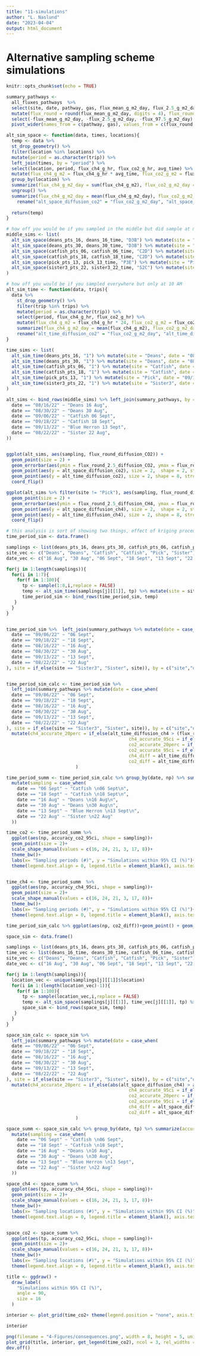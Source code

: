```yaml
---
title: "11-simulations"
author: "L. Naslund"
date: "2023-04-04"
output: html_document
---
```


# Alternative sampling scheme simulations

```r
knitr::opts_chunk$set(echo = TRUE)
```

```r
summary_pathways <- 
  all_fluxes_pathways  %>% 
  select(site, date, pathway, gas, flux_mean_g_m2_day, flux_2.5_g_m2_day, flux_97.5_g_m2_day) %>% 
  mutate(flux_round = round(flux_mean_g_m2_day, digits = 4), flux_round_2.5 = round(flux_2.5_g_m2_day, digits = 4), flux_round_97.5 = round(flux_97.5_g_m2_day, digits = 4)) %>% 
  select(-flux_mean_g_m2_day, -flux_2.5_g_m2_day, -flux_97.5_g_m2_day) %>%  
  pivot_wider(names_from = c(pathway, gas), values_from = c(flux_round, flux_round_2.5, flux_round_97.5))

alt_sim_space <- function(data, times, locations){
  temp <- data %>% 
  st_drop_geometry() %>% 
  filter(location %in% locations) %>% 
  mutate(period = as.character(trip)) %>% 
  left_join(times, by = "period") %>% 
  select(location, period, flux_ch4_g_hr, flux_co2_g_hr, avg_time) %>% 
  mutate(flux_ch4_g_m2 = flux_ch4_g_hr * avg_time, flux_co2_g_m2 = flux_co2_g_hr * avg_time) %>% 
  group_by(location) %>% 
  summarize(flux_ch4_g_m2_day = sum(flux_ch4_g_m2), flux_co2_g_m2_day = sum(flux_co2_g_m2)) %>% 
  ungroup() %>% 
  summarize(flux_ch4_g_m2_day = mean(flux_ch4_g_m2_day), flux_co2_g_m2_day = mean(flux_co2_g_m2_day)) %>% 
    rename("alt_space_diffusion_co2" = "flux_co2_g_m2_day", "alt_space_diffusion_ch4" = "flux_ch4_g_m2_day")
  
  return(temp)
}

# how off you would be if you sampled in the middle but did sample at many times
middle_sims <- list(
  alt_sim_space(deans_pts_16, deans_16_time, "D3B") %>% mutate(site = "Deans", date = "08/16/22"),
  alt_sim_space(deans_pts_30, deans_30_time, "D3B") %>% mutate(site = "Deans", date = "08/30/22"),
  alt_sim_space(catfish_pts_06, catfish_06_time, "C2D") %>% mutate(site = "Catfish", date = "09/06/22"),
  alt_sim_space(catfish_pts_18, catfish_18_time, "C2D") %>% mutate(site = "Catfish", date = "09/18/22"),
  alt_sim_space(pick_pts_13, pick_13_time, "P3E") %>% mutate(site = "Pick", date = "09/13/22"),
  alt_sim_space(sister3_pts_22, sister3_22_time, "S2C") %>% mutate(site = "Sister3", date = "08/22/22")
)

# how off you would be if you sampled everywhere but only at 10 AM
alt_sim_time <- function(data, trips){
  data %>% 
    st_drop_geometry() %>% 
    filter(trip %in% trips) %>% 
    mutate(period = as.character(trip)) %>% 
    select(period, flux_ch4_g_hr, flux_co2_g_hr) %>% 
    mutate(flux_ch4_g_m2 = flux_ch4_g_hr * 24, flux_co2_g_m2 = flux_co2_g_hr * 24) %>% 
    summarize(flux_ch4_g_m2_day = mean(flux_ch4_g_m2), flux_co2_g_m2_day = mean(flux_co2_g_m2)) %>% 
    rename("alt_time_diffusion_co2" = "flux_co2_g_m2_day", "alt_time_diffusion_ch4" = "flux_ch4_g_m2_day")
}

time_sims <- list(
  alt_sim_time(deans_pts_16, "1") %>% mutate(site = "Deans", date = "08/16/22"),
  alt_sim_time(deans_pts_30, "1") %>% mutate(site = "Deans", date = "08/30/22"),
  alt_sim_time(catfish_pts_06, "1") %>% mutate(site = "Catfish", date = "09/06/22"),
  alt_sim_time(catfish_pts_18, "1") %>% mutate(site = "Catfish", date = "09/18/22"),
  alt_sim_time(pick_pts_13, "1") %>% mutate(site = "Pick", date = "09/13/22"),
  alt_sim_time(sister3_pts_22, "1") %>% mutate(site = "Sister3", date = "08/22/22")
)

alt_sims <- bind_rows(middle_sims) %>% left_join(summary_pathways, by = c("site", "date")) %>% left_join(bind_rows(time_sims), by = c("site", "date")) %>% mutate(sampling = case_when(
  date == "08/16/22" ~ "Deans 16 Aug",
  date == "08/30/22" ~ "Deans 30 Aug",
  date == "09/06/22" ~ "Catfish 06 Sept",
  date == "09/18/22" ~ "Catfish 18 Sept",
  date == "09/13/22" ~ "Blue Herron 13 Sept",
  date == "08/22/22" ~ "Sister 22 Aug",
))


ggplot(alt_sims, aes(sampling, flux_round_diffusion_CO2)) + 
  geom_point(size = 2) + 
  geom_errorbar(aes(ymin = flux_round_2.5_diffusion_CO2, ymax = flux_round_97.5_diffusion_CO2)) + 
  geom_point(aes(y = alt_space_diffusion_co2), size = 2,  shape = 2, stroke = 1 , color = "red") +
  geom_point(aes(y = alt_time_diffusion_co2), size = 2, shape = 8, stroke = 1, color = "blue")+
  coord_flip()

ggplot(alt_sims %>% filter(site != "Pick"), aes(sampling, flux_round_diffusion_CH4)) + 
  geom_point(size = 2) + 
  geom_errorbar(aes(ymin = flux_round_2.5_diffusion_CH4, ymax = flux_round_97.5_diffusion_CH4)) + 
  geom_point(aes(y = alt_space_diffusion_ch4), size = 2,  shape = 2, stroke = 1 , color = "red") +
  geom_point(aes(y = alt_time_diffusion_ch4), size = 2, shape = 8, stroke = 1, color = "blue")+
  coord_flip()
```

```r
# this analysis is sort of showing two things, effect of kriging procedure and sampling intensity
time_period_sim <- data.frame()

samplings <- list(deans_pts_16, deans_pts_30, catfish_pts_06, catfish_pts_18, pick_pts_13, sister3_pts_22)
site_vec <- c("Deans", "Deans", "Catfish", "Catfish", "Pick", "Sister")
date_vec <- c("16 Aug", "30 Aug", "06 Sept", "18 Sept", "13 Sept", "22 Aug")

for(j in 1:length(samplings)){
  for(i in 1:7){
    for(f in 1:100){
      tp <- sample(1:8,i,replace = FALSE)
      temp <- alt_sim_time(samplings[j][[1]], tp) %>% mutate(site = site_vec[j], date = date_vec[j], np = length(tp))
      time_period_sim <- bind_rows(time_period_sim, temp)
   }
  }
}


time_period_sim %>%  left_join(summary_pathways %>% mutate(date = case_when(
  date == "09/06/22" ~ "06 Sept",
  date == "09/18/22" ~ "18 Sept",
  date == "08/16/22" ~ "16 Aug",
  date == "08/30/22" ~ "30 Aug",
  date == "09/13/22" ~ "13 Sept",
  date == "08/22/22" ~ "22 Aug"
), site = if_else(site == "Sister3", "Sister", site)), by = c("site","date"))


time_period_sim_calc <- time_period_sim %>% 
  left_join(summary_pathways %>% mutate(date = case_when(
  date == "09/06/22" ~ "06 Sept",
  date == "09/18/22" ~ "18 Sept",
  date == "08/16/22" ~ "16 Aug",
  date == "08/30/22" ~ "30 Aug",
  date == "09/13/22" ~ "13 Sept",
  date == "08/22/22" ~ "22 Aug"
), site = if_else(site == "Sister3", "Sister", site)), by = c("site","date"))%>% 
  mutate(ch4_accurate_20perc = if_else(alt_time_diffusion_ch4 > (flux_round_diffusion_CH4 * 0.8) & alt_time_diffusion_ch4 < (flux_round_diffusion_CH4 *1.2), TRUE, FALSE),
                                              ch4_accurate_95ci = if_else(alt_time_diffusion_ch4 > flux_round_2.5_diffusion_CH4 & alt_time_diffusion_ch4 < flux_round_97.5_diffusion_CH4, TRUE, FALSE),
                                              co2_accurate_20perc = if_else(abs(alt_time_diffusion_co2) > abs(flux_round_diffusion_CO2 * 0.8) & abs(alt_time_diffusion_co2) < abs(flux_round_diffusion_CO2 *1.2), TRUE, FALSE),
                                              co2_accurate_95ci = if_else(alt_time_diffusion_co2 > flux_round_2.5_diffusion_CO2 & alt_time_diffusion_co2 < flux_round_97.5_diffusion_CO2, TRUE, FALSE),
                                              ch4_diff = alt_time_diffusion_ch4 / flux_round_diffusion_CH4,
                                              co2_diff = alt_time_diffusion_co2/ flux_round_diffusion_CO2
                          )

time_period_summ <- time_period_sim_calc %>% group_by(date, np) %>% summarize(accuracy_ch4 = sum(ch4_accurate_20perc), accuracy_co2 = sum(co2_accurate_20perc), accuracy_ch4_95ci = sum(ch4_accurate_95ci), accuracy_co2_95ci = sum(co2_accurate_95ci)) %>% 
  mutate(sampling = case_when(
    date == "06 Sept" ~ "Catfish \n06 Sept\n",
    date == "18 Sept" ~ "Catfish \n18 Sept\n",
    date == "16 Aug" ~ "Deans \n16 Aug\n",
    date == "30 Aug" ~ "Deans \n30 Aug\n",
    date == "13 Sept" ~ "Blue Herron \n13 Sept\n",
    date == "22 Aug" ~ "Sister \n22 Aug"
  ))
```

```r
time_co2 <- time_period_summ %>% 
  ggplot(aes(np, accuracy_co2_95ci, shape = sampling))+
  geom_point(size = 2)+
  scale_shape_manual(values = c(16, 24, 21, 3, 17, 8))+
  theme_bw()+
  labs(x= "Sampling periods (#)", y = "Simulations within 95% CI (%)")+
  theme(legend.text.align = 0, legend.title = element_blank(), axis.text = element_text(size = 14, color = "black"), axis.title = element_text(size = 16, color = "black"), legend.text = element_text(size = 14))


time_ch4 <- time_period_summ  %>% 
  ggplot(aes(np, accuracy_ch4_95ci, shape = sampling))+
  geom_point(size = 2)+
  scale_shape_manual(values = c(16, 24, 21, 3, 17, 8))+
  theme_bw()+
  labs(x= "Sampling periods (#)", y = "Simulations within 95% CI (%)")+
  theme(legend.text.align = 0, legend.title = element_blank(), axis.text = element_text(size = 14, color = "black"), axis.title = element_text(size = 16, color = "black"), legend.text = element_text(size = 14))

time_period_sim_calc %>% ggplot(aes(np, co2_diff))+geom_point() + geom_hline(yintercept = 1, color = "red")
```

```r
space_sim <- data.frame()

samplings <- list(deans_pts_16, deans_pts_30, catfish_pts_06, catfish_pts_18, pick_pts_13, sister3_pts_22)
time_vec <- list(deans_16_time, deans_30_time, catfish_06_time, catfish_18_time, pick_13_time, sister3_22_time)
site_vec <- c("Deans", "Deans", "Catfish", "Catfish", "Pick", "Sister")
date_vec <- c("16 Aug", "30 Aug", "06 Sept", "18 Sept", "13 Sept", "22 Aug")

for(j in 1:length(samplings)){
  location_vec <- unique(samplings[j][[1]]$location)
  for(i in 1:(length(location_vec)-1)){
    for(f in 1:100){
      tp <- sample(location_vec,i,replace = FALSE)
      temp <- alt_sim_space(samplings[j][[1]], time_vec[j][[1]], tp) %>% mutate(site = site_vec[j], date = date_vec[j], tp = length(tp))
      space_sim <- bind_rows(space_sim, temp)
   }
  }
}

space_sim_calc <- space_sim %>% 
  left_join(summary_pathways %>% mutate(date = case_when(
  date == "09/06/22" ~ "06 Sept",
  date == "09/18/22" ~ "18 Sept",
  date == "08/16/22" ~ "16 Aug",
  date == "08/30/22" ~ "30 Aug",
  date == "09/13/22" ~ "13 Sept",
  date == "08/22/22" ~ "22 Aug"
), site = if_else(site == "Sister3", "Sister", site)), by = c("site","date"))%>% 
  mutate(ch4_accurate_20perc = if_else(abs(alt_space_diffusion_ch4) > abs(flux_round_diffusion_CH4 * 0.8) & abs(alt_space_diffusion_ch4) < abs(flux_round_diffusion_CH4 *1.2), TRUE, FALSE),
                                              ch4_accurate_95ci = if_else(alt_space_diffusion_ch4 > flux_round_2.5_diffusion_CH4 & alt_space_diffusion_ch4 < flux_round_97.5_diffusion_CH4, TRUE, FALSE),
                                              co2_accurate_20perc = if_else(abs(alt_space_diffusion_co2) > abs(flux_round_diffusion_CO2 * 0.8) & abs(alt_space_diffusion_co2) < abs(flux_round_diffusion_CO2 *1.2), TRUE, FALSE),
                                              co2_accurate_95ci = if_else(alt_space_diffusion_co2 > flux_round_2.5_diffusion_CO2 & alt_space_diffusion_co2 < flux_round_97.5_diffusion_CO2, TRUE, FALSE),
                                              ch4_diff = alt_space_diffusion_ch4 / flux_round_diffusion_CH4,
                                              co2_diff = alt_space_diffusion_co2/ flux_round_diffusion_CO2
                          )

space_summ <- space_sim_calc %>% group_by(date, tp) %>% summarize(accuracy_ch4 = sum(ch4_accurate_20perc), accuracy_co2 = sum(co2_accurate_20perc), accuracy_ch4_95ci = sum(ch4_accurate_95ci), accuracy_co2_95ci = sum(co2_accurate_95ci)) %>% 
  mutate(sampling = case_when(
    date == "06 Sept" ~ "Catfish \n06 Sept",
    date == "18 Sept" ~ "Catfish \n18 Sept",
    date == "16 Aug" ~ "Deans \n16 Aug",
    date == "30 Aug" ~ "Deans \n30 Aug",
    date == "13 Sept" ~ "Blue Herron \n13 Sept",
    date == "22 Aug" ~ "Sister \n22 Aug"
  ))

```


```r
space_ch4 <- space_summ %>% 
  ggplot(aes(tp, accuracy_ch4_95ci, shape = sampling))+
  geom_point(size = 2)+
  scale_shape_manual(values = c(16, 24, 21, 3, 17, 8))+
  theme_bw()+
  labs(x= "Sampling locations (#)", y = "Simulations within 95% CI (%)")+
  theme(legend.text.align = 0, legend.title = element_blank(), axis.text = element_text(size = 14, color = "black"), axis.title = element_text(size = 16, color = "black"), legend.text = element_text(size = 14))


space_co2 <- space_summ %>% 
  ggplot(aes(tp, accuracy_co2_95ci, shape = sampling))+
  geom_point(size = 2)+
  scale_shape_manual(values = c(16, 24, 21, 3, 17, 8))+
  theme_bw()+
  labs(x= "Sampling locations (#)", y = "Simulations within 95% CI (%)")+
  theme(legend.text.align = 0, legend.title = element_blank(), axis.text = element_text(size = 14, color = "black"), axis.title = element_text(size = 16, color = "black"), legend.text = element_text(size = 14))
```

```r
title <- ggdraw() + 
  draw_label(
    "Simulations within 95% CI (%)",
    angle = 90, 
    size = 16
  )

interior <- plot_grid(time_co2+ theme(legend.position = "none", axis.title.y = element_blank(), axis.title.x = element_blank()), space_co2+ theme(legend.position = "none", axis.title.y = element_blank(), axis.title.x = element_blank()),  time_ch4+ theme(legend.position = "none",  axis.title.y = element_blank()), space_ch4+ theme(legend.position = "none",  axis.title.y = element_blank()), labels = "AUTO", label_x = 0.15, label_y = 0.98)

interior

png(filename = "4-Figures/consequences.png", width = 8, height = 5, units = "in", res = 300)
plot_grid(title, interior, get_legend(time_co2), ncol = 3, rel_widths = c(0.05, 0.75, 0.2))
dev.off()
```

